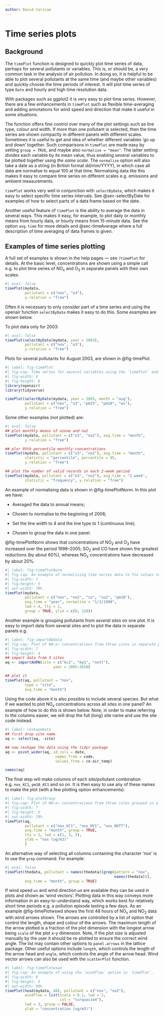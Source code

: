 ```yaml
---
author: David Carslaw
---
```


# Time series plots {#sec-timePlot}

## Background {#sec-timePlotBack}

The `timePlot` function is designed to quickly plot time series of data, perhaps for several pollutants or variables. This is, or should be, a very common task in the analysis of air pollution. In doing so, it is helpful to be able to plot several pollutants at the same time (and maybe other variables) and quickly choose the time periods of interest. It will plot time series of type `Date` and hourly and high time resolution data.

With packages such as [ggplot2]{.pkg} it is very easy to plot time series. However, there are a few enhancements in `timePlot` such as flexible time-averaging and adding annotations for wind speed and direction that make it useful in some situations.

The function offers fine control over many of the plot settings such as line type, colour and width. If more than one pollutant is selected, then the time series are shown compactly in different panels with different scales. Sometimes it is useful to get and idea of whether different variables 'go up and down' together. Such comparisons in `timePlot` are made easy by setting `group = TRUE`, and maybe also `normalise = "mean"`. The latter setting divides each variable by its mean value, thus enabling several variables to be plotted together using *the same scale*. The `normalise` option will also take a date as a string (in British format dd/mm/YYYY), in which case all data are normalise to equal 100 at that time. Normalising data like this makes it easy to compare time series on different scales e.g. emissions and ambient measurements.

`timePlot` works very well in conjunction with `selectByDate`, which makes it easy to select specific time series intervals. See @sec-selectByDate for examples of how to select parts of a data frame based on the date.

Another useful feature of `timePlot` is the ability to average the data in several ways. This makes it easy, for example, to plot daily or monthly means from hourly data, or hourly means from 15-minute data. See the option `avg.time` for more details and @sec-timeAverage where a full description of time averaging of data frames is given.

## Examples of time series plotting

A full set of examples is shown in the help pages --- see `?timePlot` for details. At the basic level, concentrations are shown using a simple call e.g. to plot time series of NO~x~ and O~3~ in separate panels with their own scales.

```r
#| eval: false
timePlot(mydata, 
         pollutant = c("nox", "o3"), 
         y.relation = "free")
```

Often it is necessary to only consider part of a time series and using the [openair]{.pkg} function `selectByDate` makes it easy to do this. Some examples are shown below.

To plot data only for 2003:

```r
#| eval: false
timePlot(selectByDate(mydata, year = 2003), 
         pollutant = c("nox", "o3"), 
         y.relation = "free")
```

Plots for several pollutants for August 2003, are shown in @fig-timePlot.

```r
#| label: fig-timePlot
#| fig-cap: Time series for several variables using the `timePlot` and the `selectByDate` functions. The data shown are for August 2003.
#| fig-width: 8
#| fig-height: 8
library(openair)
library(tidyverse)

timePlot(selectByDate(mydata, year = 2003, month = "aug"),
         pollutant = c("nox", "o3", "pm25", "pm10", "ws"),
         y.relation = "free")
```

Some other examples (not plotted) are:

```r
#| eval: false
## plot monthly means of ozone and no2
timePlot(mydata, pollutant = c("o3", "no2"), avg.time = "month",
         y.relation = "free")

## plor 95th percentile monthly concentrations
timePlot(mydata, pollutant = c("o3", "no2"), avg.time = "month",
         statistic = "percentile", percentile = 95,
         y.relation = "free")

## plot the number of valid records in each 2-week period
timePlot(mydata, pollutant = c("o3", "no2"), avg.time = "2 week",
         statistic = "frequency", y.relation = "free")
```

An example of normalising data is shown in @fig-timePlotNorm. In this plot we have:

-   Averaged the data to annual means;

-   Chosen to normalise to the beginning of 2008;

-   Set the line width to 4 and the line type to 1 (continuous line);

-   Chosen to group the data in one panel.

@fig-timePlotNorm shows that concentrations of NO~2~ and O~3~ have increased over the period 1998--2005; SO~2~ and CO have shown the greatest reductions (by about 60%), whereas NO~x~ concentrations have decreased by about 20%.

```r
#| label: fig-timePlotNorm
#| fig-cap: An example of normalising time series data to fix values to equal 100 at the beginning of 1998
#| fig-width: 7
#| fig-height: 5
#| out-width: 70%
timePlot(mydata, 
         pollutant = c("nox", "no2", "co", "so2", "pm10"),
         avg.time = "year", normalise = "1/1/1998", 
         lwd = 4, lty = 1,
         group = TRUE, ylim = c(0, 120))
```

Another example is grouping pollutants from *several sites* on one plot. It is easy to import data from several sites and to plot the data in separate panels e.g.

```r
#| label: fig-importAQdata
#| fig-cap: Plot of NO~x~ concentrations from three sites in separate panels.
#| fig-width: 7
#| fig-height: 4
## import data from 3 sites
aq <- importAURN(site = c("kc1", "my1", "nott"), 
                      year = 2005:2010)

## plot it
timePlot(aq, pollutant = "nox", 
         type = "site", 
         avg.time = "month")
```

Using the code above it is also possible to include several species. But what if we wanted to plot NO~x~ concentrations across all sites in one panel? An example of how to do this is shown below. Note, in order to make referring to the columns easier, we will drop the full (long) site name and use the site code instead.

```r
#| label: reshapeData
## first drop site name
aq <- select(aq, -site)

## now reshape the data using the tidyr package
aq <- pivot_wider(aq, id_cols = date, 
                       names_from = code, 
                       values_from = co:air_temp)

names(aq)
```

The final step will make columns of each site/pollutant combination e.g. `nox_KC1`, `pm10_KC1` and so on. It is then easy to use any of these names to make the plot (with a few plotting option enhancements):

```r
#| label: fig-plotGroup
#| fig-cap: Plot of NO~x~ concentrations from three sites grouped in a single plot.
#| fig-width: 7
#| fig-height: 5
#| out-width: 70%
timePlot(aq, 
         pollutant = c("nox_KC1", "nox_MY1", "nox_NOTT"),
         avg.time = "month", group = TRUE,
         lty = 1, lwd = c(1, 3, 5),
         ylab = "nox (ug/m3)"
         )
```

An alternative way of selecting all columns containing the character 'nox' is to use the `grep` command. For example:

```r
#| eval: false
timePlot(thedata, pollutant = names(thedata)[grep(pattern = "nox", 
                                                  names(thedata))],
         avg.time = "month", group = TRUE)
```

If wind speed `ws` and wind direction `wd` are available they can be used in plots and shown as 'wind vectors'. Plotting data in this way conveys more information in an easy-to-understand way, which works best for relatively short time periods e.g. a pollution episode lasting a few days. As an example @fig-timePlotwswd shows the first 48 hours of NO~x~ and NO~2~ data with wind arrows shown. The arrows are controlled by a list of option that control the length, shape and colour of the arrows. The maximum length of the arrow plotted is a fraction of the plot dimension with the longest arrow being `scale` of the plot x-y dimension. Note, if the plot size is adjusted manually by the user it should be re-plotted to ensure the correct wind angle. The list may contain other options to `panel.arrows` in the [lattice]{.pkg} package. Other useful options include `length`, which controls the length of the arrow head and `angle`, which controls the angle of the arrow head. Wind vector arrows can also be used with the `scatterPlot` function.

```r
#| label: fig-timePlotwswd
#| fig-cap: An example of using the `windflow` option in `timePlot`.
#| fig-width: 9
#| fig-height: 5
#| out-width: 90%
timePlot(head(mydata, 48), pollutant = c("nox", "no2"), 
         windflow = list(scale = 0.1, lwd = 2, 
                         col = "turquoise4"), 
         lwd = 3, group = FALSE, 
         ylab = "concentration (ug/m3)")
```
